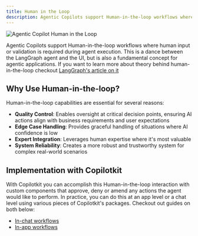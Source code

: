 ```yaml
---
title: Human in the Loop
description: Agentic Copilots support Human-in-the-loop workflows where human input or validation is required during agent execution.
---
```


<Frame className="mb-10">
    <img src="/images/coagents/coagents-hitl-infographic.png" alt="Agentic Copilot Human in the Loop" />
</Frame>

Agentic Copilots support Human-in-the-loop workflows where human input or validation is required during agent execution. 
This is a dance between the LangGraph agent and the UI, but is also a fundamental concept for agentic applications. If you
want to learn more about theory behind human-in-the-loop checkout [LangGraph's article on it](https://langchain-ai.github.io/langgraph/concepts/human_in_the_loop/)

## Why Use Human-in-the-loop?
Human-in-the-loop capabilities are essential for several reasons:
- **Quality Control**: Enables oversight at critical decision points, ensuring AI actions align with business requirements and user expectations
- **Edge Case Handling**: Provides graceful handling of situations where AI confidence is low
- **Expert Integration**: Leverages human expertise where it's most valuable
- **System Reliability**: Creates a more robust and trustworthy system for complex real-world scenarios

## Implementation with Copilotkit
With Copilotkit you can accomplish this Human-in-the-loop interaction with custom components that approve, deny or amend
any actions the agent would like to perform. In practice, you can do this at an app level or a chat level using various
pieces of Copilotkit's packages. Checkout out guides on both below:
- [In-chat workflows](/coagents/chat-ui/hitl/json-hitl)
- [In-app workflows](/coagents/react-ui/frontend-functions)
